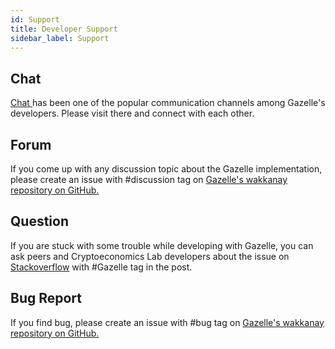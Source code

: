 ```yaml
---
id: Support
title: Developer Support
sidebar_label: Support
---
```


## Chat

<!-- TODO: chat page -->

<a href="https://t.me/cryptoeocnomicslab" target="_blank" rel="noopener">
  Chat
</a> has been one of the popular communication channels among Gazelle's developers.
Please visit there and connect with each other.

## Forum

If you come up with any discussion topic about the Gazelle implementation, please create an issue with #discussion tag on <a href="https://github.com/cryptoeconomicslab/wakkanay/" target="_blank" rel="noopener">Gazelle's wakkanay repository on GitHub.</a>

## Question

If you are stuck with some trouble while developing with Gazelle, you can ask peers and Cryptoeconomics Lab developers about the issue on <a href="https://stackoverflow.com/" target="_blank" rel="noopener">Stackoverflow</a> with #Gazelle tag in the post.

## Bug Report

If you find bug, please create an issue with #bug tag on <a href="https://github.com/cryptoeconomicslab/wakkanay/" target="_blank" rel="noopener">Gazelle's wakkanay repository on GitHub.</a>
